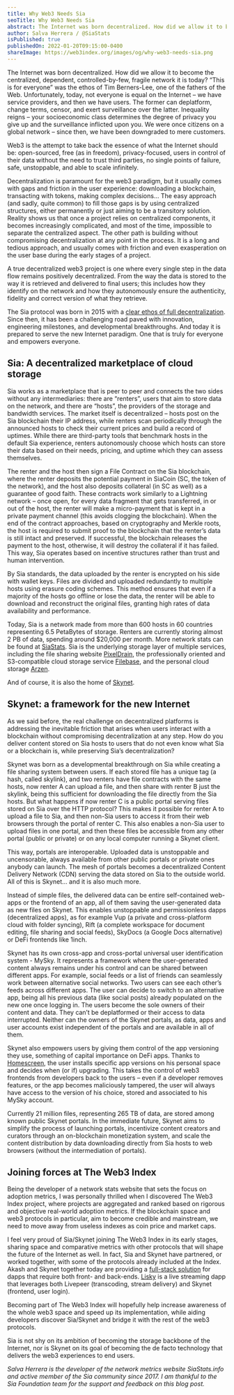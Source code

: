 ```yaml
---
title: Why Web3 Needs Sia
seoTitle: Why Web3 Needs Sia
abstract: The Internet was born decentralized. How did we allow it to become the centralized, dependent, controlled-by-few, fragile network it is today?
author: Salva Herrera / @SiaStats
isPublished: true
publishedOn: 2022-01-20T09:15:00-0400
shareImage: https://web3index.org/images/og/why-web3-needs-sia.png
---
```


The Internet was born decentralized. How did we allow it to become the centralized, dependent, controlled-by-few, fragile network it is today? “This is for everyone” was the ethos of Tim Berners-Lee, one of the fathers of the Web. Unfortunately, today, not everyone is equal on the Internet – we have service providers, and then we have users. The former can deplatform, change terms, censor, and exert surveillance over the latter. Inequality reigns – your socioeconomic class determines the degree of privacy you give up and the surveillance inflicted upon you. We were once citizens on a global network – since then, we have been downgraded to mere customers.

Web3 is the attempt to take back the essence of what the Internet should be: open-sourced, free (as in freedom), privacy-focused, users in control of their data without the need to trust third parties, no single points of failure, safe, unstoppable, and able to scale infinitely.

Decentralization is paramount for the web3 paradigm, but it usually comes with gaps and friction in the user experience: downloading a blockchain, transacting with tokens, making complex decisions… The easy approach (and sadly, quite common) to fill those gaps is by using centralized structures, either permanently or just aiming to be a transitory solution. Reality shows us that once a project relies on centralized components, it becomes increasingly complicated, and most of the time, impossible to separate the centralized aspect. The other path is building without compromising decentralization at any point in the process. It is a long and tedious approach, and usually comes with friction and even exasperation on the user base during the early stages of a project.

A true decentralized web3 project is one where every single step in the data flow remains positively decentralized. From the way the data is stored to the way it is retrieved and delivered to final users; this includes how they identify on the network and how they autonomously ensure the authenticity, fidelity and correct version of what they retrieve.

The Sia protocol was born in 2015 with a [clear ethos of full decentralization](https://blog.sia.tech/the-sia-ethos-48f72f1cf382). Since then, it has been a challenging road paved with innovation, engineering milestones, and developmental breakthroughs. And today it is prepared to serve the new Internet paradigm. One that is truly for everyone and empowers everyone.

## Sia: A decentralized marketplace of cloud storage

Sia works as a marketplace that is peer to peer and connects the two sides without any intermediaries: there are “renters”, users that aim to store data on the network, and there are “hosts”, the providers of the storage and bandwidth services. The market itself is decentralized – hosts post on the Sia blockchain their IP address, while renters scan periodically through the announced hosts to check their current prices and build a record of uptimes. While there are third-party tools that benchmark hosts in the default Sia experience, renters autonomously choose which hosts can store their data based on their needs, pricing, and uptime which they can assess themselves.

The renter and the host then sign a File Contract on the Sia blockchain, where the renter deposits the potential payment in SiaCoin (SC, the token of the network), and the host also deposits collateral (in SC as well) as a guarantee of good faith. These contracts work similarly to a Lightning network – once open, for every data fragment that gets transferred, in or out of the host, the renter will make a micro-payment that is kept in a private payment channel (this avoids clogging the blockchain). When the end of the contract approaches, based on cryptography and Merkle roots, the host is required to submit proof to the blockchain that the renter’s data is still intact and preserved. If successful, the blockchain releases the payment to the host, otherwise, it will destroy the collateral if it has failed. This way, Sia operates based on incentive structures rather than trust and human intervention.

By Sia standards, the data uploaded by the renter is encrypted on his side with wallet keys. Files are divided and uploaded redundantly to multiple hosts using erasure coding schemes. This method ensures that even if a majority of the hosts go offline or lose the data, the renter will be able to download and reconstruct the original files, granting high rates of data availability and performance.

Today, Sia is a network made from more than 600 hosts in 60 countries representing 6.5 PetaBytes of storage. Renters are currently storing almost 2 PB of data, spending around $20,000 per month. More network stats can be found at [SiaStats](https://siastats.info). Sia is the underlying storage layer of multiple services, including the file sharing website [PixelDrain](https://pixeldrain.com/), the professionally oriented and S3-compatible cloud storage service [Filebase](https://filebase.com/), and the personal cloud storage [Arzen](https://arzen.tech/).

And of course, it is also the home of [Skynet](https://siasky.net/).

## Skynet: a framework for the new Internet

As we said before, the real challenge on decentralized platforms is addressing the inevitable friction that arises when users interact with a blockchain without compromising decentralization at any step. How do you deliver content stored on Sia hosts to users that do not even know what Sia or a blockchain is, while preserving Sia’s decentralization?

Skynet was born as a developmental breakthrough on Sia while creating a file sharing system between users. If each stored file has a unique tag (a hash, called skylink), and two renters have file contracts with the same hosts, now renter A can upload a file, and then share with renter B just the skylink, being this sufficient for downloading the file directly from the Sia hosts. But what happens if now renter C is a public portal serving files stored on Sia over the HTTP protocol? This makes it possible for renter A to upload a file to Sia, and then non-Sia users to access it from their web browsers through the portal of renter C. This also enables a non-Sia user to upload files in one portal, and then these files be accessible from any other portal (public or private) or on any local computer running a Skynet client.

This way, portals are interoperable. Uploaded data is unstoppable and uncensorable, always available from other public portals or private ones anybody can launch. The mesh of portals becomes a decentralized Content Delivery Network (CDN) serving the data stored on Sia to the outside world. All of this is Skynet… and it is also much more.

Instead of simple files, the delivered data can be entire self-contained web-apps or the frontend of an app, all of them saving the user-generated data as new files on Skynet. This enables unstoppable and permissionless dapps (decentralized apps), as for example Vup (a private and cross-platform cloud with folder syncing), Rift (a complete workspace for document editing, file sharing and social feeds), SkyDocs (a Google Docs alternative) or DeFi frontends like 1inch.

Skynet has its own cross-app and cross-portal universal user identification system - MySky. It represents a framework where the user-generated content always remains under his control and can be shared between different apps. For example, social feeds or a list of friends can seamlessly work between alternative social networks. Two users can see each other’s feeds across different apps. The user can decide to switch to an alternative app, being all his previous data (like social posts) already populated on the new one once logging in. The users become the sole owners of their content and data. They can’t be deplatformed or their access to data interrupted. Neither can the owners of the Skynet portals, as data, apps and user accounts exist independent of the portals and are available in all of them.

Skynet also empowers users by giving them control of the app versioning they use, something of capital importance on DeFi apps. Thanks to [Homescreen](https://homescreen.hns.siasky.net/), the user installs specific app versions on his personal space and decides when (or if) upgrading. This takes the control of web3 frontends from developers back to the users – even if a developer removes features, or the app becomes maliciously tampered, the user will always have access to the version of his choice, stored and associated to his MySky account.

Currently 21 million files, representing 265 TB of data, are stored among known public Skynet portals. In the immediate future, Skynet aims to simplify the process of launching portals, incentivize content creators and curators through an on-blockchain monetization system, and scale the content distribution by data downloading directly from Sia hosts to web browsers (without the intermediation of portals).

## Joining forces at The Web3 Index

Being the developer of a network stats website that sets the focus on adoption metrics, I was personally thrilled when I discovered The Web3 Index project, where projects are aggregated and ranked based on rigorous and objective real-world adoption metrics. If the blockchain space and web3 protocols in particular, aim to become credible and mainstream, we need to move away from useless indexes as coin price and market caps.

I feel very proud of Sia/Skynet joining The Web3 Index in its early stages, sharing space and comparative metrics with other protocols that will shape the future of the Internet as well. In fact, Sia and Skynet have partnered, or worked together, with some of the protocols already included at the Index. Akash and Skynet together today are providing a [full-stack solution](https://siasky.net/news/akashnetwork-and-skynetlabs-integrate/) for dapps that require both front- and back-ends. [Lisky](https://showcase.ethglobal.com/ethonline2021/lisky-decentralized-live-streaming) is a live streaming dapp that leverages both Livepeer (transcoding, stream delivery) and Skynet (frontend, user login).

Becoming part of The Web3 Index will hopefully help increase awareness of the whole web3 space and speed up its implementation, while aiding developers discover Sia/Skynet and bridge it with the rest of the web3 protocols.

Sia is not shy on its ambition of becoming the storage backbone of the Internet, nor is Skynet on its goal of becoming the de facto technology that delivers the web3 experiences to end users.

_Salva Herrera is the developer of the network metrics website SiaStats.info and active member of the Sia community since 2017. I am thankful to the Sia Foundation team for the support and feedback on this blog post._
